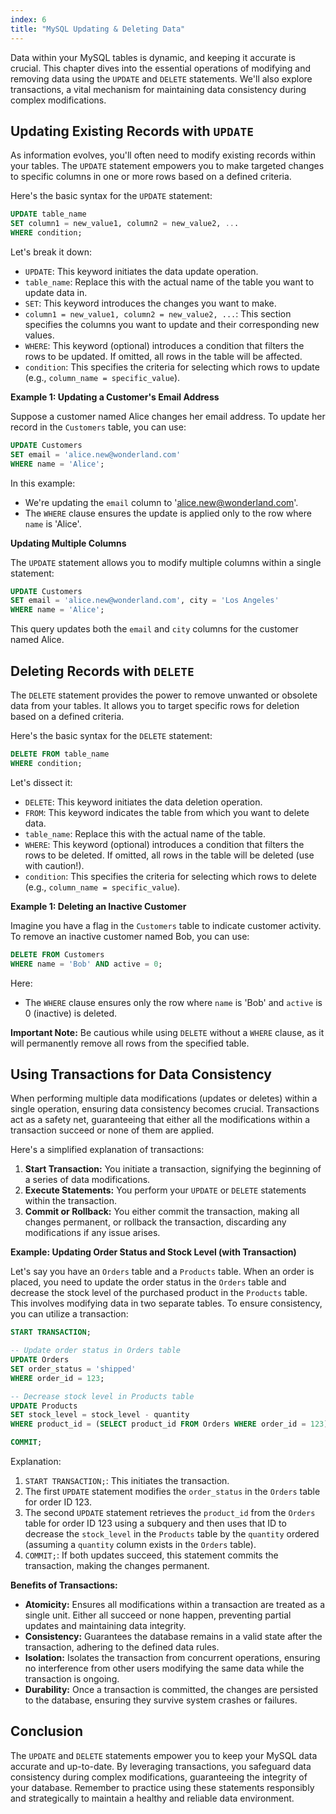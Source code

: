 ```yaml
---
index: 6
title: "MySQL Updating & Deleting Data"
---
```


Data within your MySQL tables is dynamic, and keeping it accurate is crucial. This chapter dives into the essential operations of modifying and removing data using the `UPDATE` and `DELETE` statements. We'll also explore transactions, a vital mechanism for maintaining data consistency during complex modifications.

## Updating Existing Records with `UPDATE`

As information evolves, you'll often need to modify existing records within your tables. The `UPDATE` statement empowers you to make targeted changes to specific columns in one or more rows based on a defined criteria.

Here's the basic syntax for the `UPDATE` statement:

```sql
UPDATE table_name
SET column1 = new_value1, column2 = new_value2, ...
WHERE condition;
```

Let's break it down:

- `UPDATE`: This keyword initiates the data update operation.
- `table_name`: Replace this with the actual name of the table you want to update data in.
- `SET`: This keyword introduces the changes you want to make.
- `column1 = new_value1, column2 = new_value2, ...`: This section specifies the columns you want to update and their corresponding new values.
- `WHERE`: This keyword (optional) introduces a condition that filters the rows to be updated. If omitted, all rows in the table will be affected.
- `condition`: This specifies the criteria for selecting which rows to update (e.g., `column_name = specific_value`).

**Example 1: Updating a Customer's Email Address**

Suppose a customer named Alice changes her email address. To update her record in the `Customers` table, you can use:

```sql
UPDATE Customers
SET email = 'alice.new@wonderland.com'
WHERE name = 'Alice';
```

In this example:

- We're updating the `email` column to 'alice.new@wonderland.com'.
- The `WHERE` clause ensures the update is applied only to the row where `name` is 'Alice'.

**Updating Multiple Columns**

The `UPDATE` statement allows you to modify multiple columns within a single statement:

```sql
UPDATE Customers
SET email = 'alice.new@wonderland.com', city = 'Los Angeles'
WHERE name = 'Alice';
```

This query updates both the `email` and `city` columns for the customer named Alice.

## Deleting Records with `DELETE`

The `DELETE` statement provides the power to remove unwanted or obsolete data from your tables. It allows you to target specific rows for deletion based on a defined criteria.

Here's the basic syntax for the `DELETE` statement:

```sql
DELETE FROM table_name
WHERE condition;
```

Let's dissect it:

- `DELETE`: This keyword initiates the data deletion operation.
- `FROM`: This keyword indicates the table from which you want to delete data.
- `table_name`: Replace this with the actual name of the table.
- `WHERE`: This keyword (optional) introduces a condition that filters the rows to be deleted. If omitted, all rows in the table will be deleted (use with caution!).
- `condition`: This specifies the criteria for selecting which rows to delete (e.g., `column_name = specific_value`).

**Example 1: Deleting an Inactive Customer**

Imagine you have a flag in the `Customers` table to indicate customer activity. To remove an inactive customer named Bob, you can use:

```sql
DELETE FROM Customers
WHERE name = 'Bob' AND active = 0;
```

Here:

- The `WHERE` clause ensures only the row where `name` is 'Bob' and `active` is 0 (inactive) is deleted.

**Important Note:** Be cautious while using `DELETE` without a `WHERE` clause, as it will permanently remove all rows from the specified table.

## Using Transactions for Data Consistency

When performing multiple data modifications (updates or deletes) within a single operation, ensuring data consistency becomes crucial. Transactions act as a safety net, guaranteeing that either all the modifications within a transaction succeed or none of them are applied.

Here's a simplified explanation of transactions:

1. **Start Transaction:** You initiate a transaction, signifying the beginning of a series of data modifications.
2. **Execute Statements:** You perform your `UPDATE` or `DELETE` statements within the transaction.
3. **Commit or Rollback:** You either commit the transaction, making all changes permanent, or rollback the transaction, discarding any modifications if any issue arises.

**Example: Updating Order Status and Stock Level (with Transaction)**

Let's say you have an `Orders` table and a `Products` table. When an order is placed, you need to update the order status in the `Orders` table and decrease the stock level of the purchased product in the `Products` table. This involves modifying data in two separate tables. To ensure consistency, you can utilize a transaction:

```sql
START TRANSACTION;

-- Update order status in Orders table
UPDATE Orders
SET order_status = 'shipped'
WHERE order_id = 123;

-- Decrease stock level in Products table
UPDATE Products
SET stock_level = stock_level - quantity
WHERE product_id = (SELECT product_id FROM Orders WHERE order_id = 123);

COMMIT;
```

Explanation:

1. `START TRANSACTION;`: This initiates the transaction.
2. The first `UPDATE` statement modifies the `order_status` in the `Orders` table for order ID 123.
3. The second `UPDATE` statement retrieves the `product_id` from the `Orders` table for order ID 123 using a subquery and then uses that ID to decrease the `stock_level` in the `Products` table by the `quantity` ordered (assuming a `quantity` column exists in the `Orders` table).
4. `COMMIT;`: If both updates succeed, this statement commits the transaction, making the changes permanent.

**Benefits of Transactions:**

- **Atomicity:** Ensures all modifications within a transaction are treated as a single unit. Either all succeed or none happen, preventing partial updates and maintaining data integrity.
- **Consistency:** Guarantees the database remains in a valid state after the transaction, adhering to the defined data rules.
- **Isolation:** Isolates the transaction from concurrent operations, ensuring no interference from other users modifying the same data while the transaction is ongoing.
- **Durability:** Once a transaction is committed, the changes are persisted to the database, ensuring they survive system crashes or failures.

## Conclusion

The `UPDATE` and `DELETE` statements empower you to keep your MySQL data accurate and up-to-date. By leveraging transactions, you safeguard data consistency during complex modifications, guaranteeing the integrity of your database. Remember to practice using these statements responsibly and strategically to maintain a healthy and reliable data environment.
